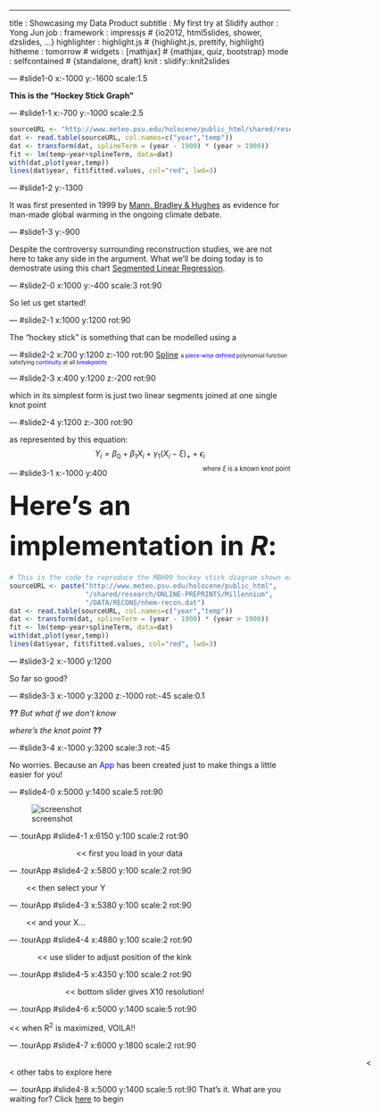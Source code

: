 ---
title       : Showcasing my Data Product
subtitle    : My first try at Slidify
author      : Yong Jun
job         : 
framework   : impressjs     # {io2012, html5slides, shower, dzslides, ...}
highlighter : highlight.js  # {highlight.js, prettify, highlight}
hitheme     : tomorrow      # 
widgets     : [mathjax]            # {mathjax, quiz, bootstrap}
mode        : selfcontained # {standalone, draft}
knit        : slidify::knit2slides

--- #slide1-0 x:-1000 y:-1600 scale:1.5

**This is the "Hockey Stick Graph"**

--- #slide1-1 x:-700 y:-1000 scale:2.5

```{r, mbh99, echo=FALSE}
sourceURL <- "http://www.meteo.psu.edu/holocene/public_html/shared/research/ONLINE-PREPRINTS/Millennium/DATA/RECONS/nhem-recon.dat"
dat <- read.table(sourceURL, col.names=c("year","temp"))
dat <- transform(dat, splineTerm = (year - 1900) * (year > 1900))
fit <- lm(temp~year+splineTerm, data=dat)
with(dat,plot(year,temp))
lines(dat$year, fit$fitted.values, col="red", lwd=3)
```

--- #slide1-2 y:-1300

It was first presented in 1999 by [Mann, Bradley & Hughes](http://www.meteo.psu.edu/holocene/public_html/shared/research/old/mbh99.html) as evidence for man-made global warming in the ongoing climate debate. 

--- #slide1-3 y:-900

Despite the controversy surrounding reconstruction studies, we are not here to take any side in the argument. What we'll be doing today is to demostrate using this chart [Segmented Linear Regression](http://en.wikipedia.org/wiki/Segmented_regression).



--- #slide2-0 x:1000 y:-400 scale:3 rot:90

So let us get started!

--- #slide2-1 x:1000 y:1200 rot:90

The "<span class='tiltDown'>hockey</span> <span class='tiltUp'>stick</span>" is something that can be modelled using a

--- #slide2-2 x:700 y:1200 z:-100 rot:90
[Spline](http://en.wikipedia.org/wiki/Spline_%28mathematics%29) 
<span style="font-size:0.7em">a <span style="color:blue">piece-wise defined</span> polynomial function satisfying <span style="color:blue">continuity</span> at all <span style="color:blue">breakpoints</span></span>

--- #slide2-3 x:400 y:1200 z:-200 rot:90

which in its simplest form is just two linear segments joined at one single knot point

--- #slide2-4 y:1200 z:-300 rot:90

as represented by this equation: 
$$ Y_i = \beta_0 + \beta_1 X_i + \gamma_1 (X_i - \xi)_+ + \epsilon_i $$
<span style="font-size:0.8em; float:right">where $\xi$ is a known knot point</span>



--- #slide3-1 x:-1000 y:400

<span style="font-size:48px; line-height:1.5">**Here's an implementation in _R_:**</span>
```r
# This is the code to reproduce the MBH99 hockey stick diagram shown earlier
sourceURL <- paste("http://www.meteo.psu.edu/holocene/public_html",
                   "/shared/research/ONLINE-PREPRINTS/Millennium",
                   "/DATA/RECONS/nhem-recon.dat")
dat <- read.table(sourceURL, col.names=c("year","temp"))
dat <- transform(dat, splineTerm = (year - 1900) * (year > 1900))
fit <- lm(temp~year+splineTerm, data=dat)
with(dat,plot(year,temp))
lines(dat$year, fit$fitted.values, col="red", lwd=3)
```

--- #slide3-2 x:-1000 y:1200

So far so good?

--- #slide3-3 x:-1000 y:3200 z:-1000 rot:-45 scale:0.1

**??** _But what if we don't know_
  
_where's the knot point_ **??**

--- #slide3-4 x:-1000 y:3200 scale:3 rot:-45

No worries. Because an <span style="color:blue">App</span> has been created just to make things a little easier for you!



--- #slide4-0 x:5000 y:1400 scale:5 rot:90

![screenshot](assets/img/screenshot.PNG)

--- .tourApp #slide4-1 x:6150 y:100 scale:2 rot:90

<span style="margin-left:120px"><< first you load in your data</span>

--- .tourApp #slide4-2 x:5800 y:100 scale:2 rot:90

<span style="margin-left:30px"><< then select your Y</span>

--- .tourApp #slide4-3 x:5380 y:100 scale:2 rot:90

<span style="margin-left:30px"><< and your X...</span>

--- .tourApp #slide4-4 x:4880 y:100 scale:2 rot:90

<span style="margin-left:50px"><< use slider to adjust position of the kink</span>

--- .tourApp #slide4-5 x:4350 y:100 scale:2 rot:90

<span style="margin-left:100px"><< bottom slider gives X10 resolution!</span>

--- .tourApp #slide4-6 x:5000 y:1400 scale:5 rot:90

<< when R<sup>2</sup> is maximized, VOILA!!

--- .tourApp #slide4-7 x:6000 y:1800 scale:2 rot:90

<span style="margin-left:640px ;margin-bottom:350px"><< other tabs to explore here</span>

--- .tourApp #slide4-8 x:5000 y:1400 scale:5 rot:90
That's it. What are you waiting for? Click [here](https://yongjun21.shinyapps.io/DevelopDataProducts) to begin
